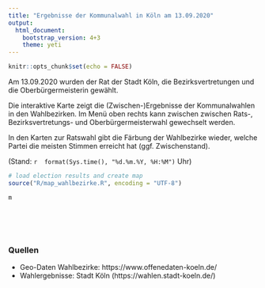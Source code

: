 ```yaml
---
title: "Ergebnisse der Kommunalwahl in Köln am 13.09.2020"
output: 
  html_document:
    bootstrap_version: 4+3
    theme: yeti
---
```


```r
knitr::opts_chunk$set(echo = FALSE)
```


Am 13.09.2020 wurden der Rat der Stadt Köln, die Bezirksvertretungen und die Oberbürgermeisterin gewählt.

Die interaktive Karte zeigt die (Zwischen-)Ergebnisse der Kommunalwahlen in den Wahlbezirken. Im Menü oben rechts kann zwischen zwischen Rats-, Bezirksvertretungs- und Oberbürgermeisterwahl gewechselt werden.

<!-- Zum Wechseln zwischen Rats-, Bezirksvertretungs- und Oberbürgermeisterwahl auf das Symbol oben rechts in der Karte klicken.
![](input/icon_leaflet_choose_map.png){width=33px, height=33px} -->

In den Karten zur Ratswahl gibt die Färbung der Wahlbezirke wieder, welche Partei die meisten Stimmen erreicht hat (ggf. Zwischenstand).

(Stand: `r  format(Sys.time(), "%d.%m.%Y, %H:%M")` Uhr)

```r
# load election results and create map
source("R/map_wahlbezirke.R", encoding = "UTF-8")
```


```r
m
```

<br>
<br>
<br>

### Quellen

* Geo-Daten Wahlbezirke: https://www.offenedaten-koeln.de/
* Wahlergebnisse: Stadt Köln (https://wahlen.stadt-koeln.de/)


<br>
<br>